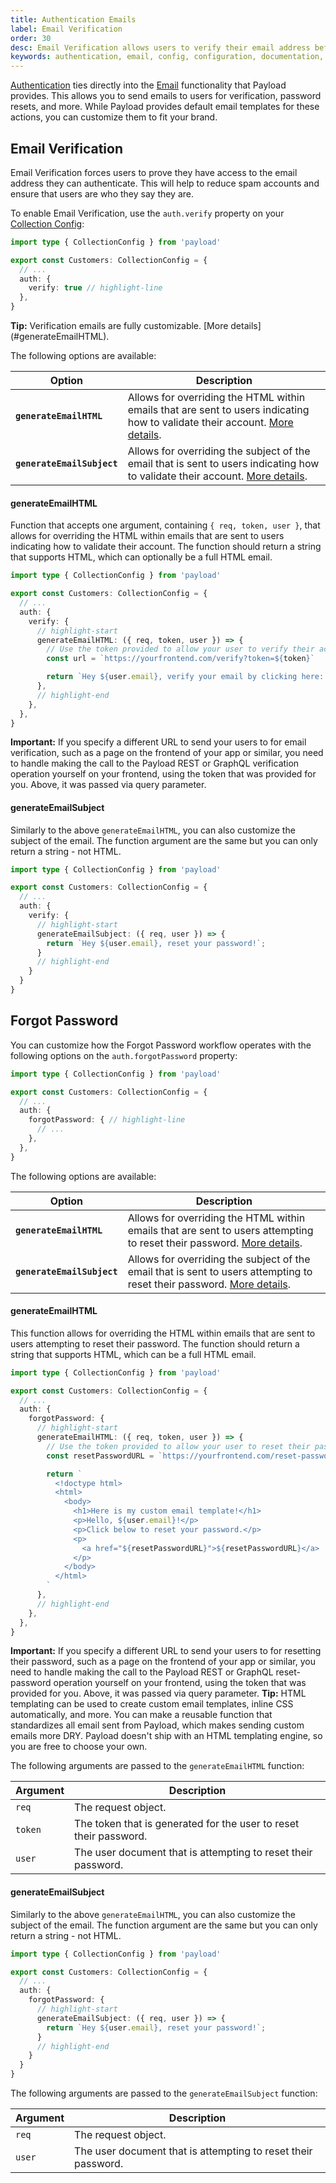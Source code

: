 ```yaml
---
title: Authentication Emails
label: Email Verification
order: 30
desc: Email Verification allows users to verify their email address before they're account is fully activated. Email Verification ties directly into the Email functionality that Payload provides.
keywords: authentication, email, config, configuration, documentation, Content Management System, cms, headless, javascript, node, react, nextjs
---
```


[Authentication](./overview) ties directly into the [Email](../email/overview) functionality that Payload provides. This allows you to send emails to users for verification, password resets, and more. While Payload provides default email templates for these actions, you can customize them to fit your brand.

## Email Verification

Email Verification forces users to prove they have access to the email address they can authenticate. This will help to reduce spam accounts and ensure that users are who they say they are.

To enable Email Verification, use the `auth.verify` property on your [Collection Config](../configuration/collections):

```ts
import type { CollectionConfig } from 'payload'

export const Customers: CollectionConfig = {
  // ...
  auth: {
    verify: true // highlight-line
  },
}
```

<Banner type="info">
  <strong>Tip:</strong>
  Verification emails are fully customizable. [More details](#generateEmailHTML).
</Banner>

The following options are available:

| Option               | Description                                                                                                                                                                                                                         |
|----------------------|-------------------------------------------------------------------------------------------------------------------------------------------------------------------------------------------------------------------------------------|
| **`generateEmailHTML`** | Allows for overriding the HTML within emails that are sent to users indicating how to validate their account. [More details](#generateemailhtml). |
| **`generateEmailSubject`** | Allows for overriding the subject of the email that is sent to users indicating how to validate their account. [More details](#generateemailsubject). |

#### generateEmailHTML

Function that accepts one argument, containing `{ req, token, user }`, that allows for overriding the HTML within emails that are sent to users indicating how to validate their account. The function should return a string that supports HTML, which can optionally be a full HTML email.

```ts
import type { CollectionConfig } from 'payload'

export const Customers: CollectionConfig = {
  // ...
  auth: {
    verify: {
      // highlight-start
      generateEmailHTML: ({ req, token, user }) => {
        // Use the token provided to allow your user to verify their account
        const url = `https://yourfrontend.com/verify?token=${token}`

        return `Hey ${user.email}, verify your email by clicking here: ${url}`
      },
      // highlight-end
    },
  },
}
```

<Banner type="warning">
  <strong>Important:</strong>
  If you specify a different URL to send your users to for email verification, such as a page on the
  frontend of your app or similar, you need to handle making the call to the Payload REST or GraphQL
  verification operation yourself on your frontend, using the token that was provided for you.
  Above, it was passed via query parameter.
</Banner>

#### generateEmailSubject

Similarly to the above `generateEmailHTML`, you can also customize the subject of the email. The function argument are the same but you can only return a string - not HTML.

```ts
import type { CollectionConfig } from 'payload'

export const Customers: CollectionConfig = {
  // ...
  auth: {
    verify: {
      // highlight-start
      generateEmailSubject: ({ req, user }) => {
        return `Hey ${user.email}, reset your password!`;
      }
      // highlight-end
    }
  }
}
```

## Forgot Password

You can customize how the Forgot Password workflow operates with the following options on the `auth.forgotPassword` property:

```ts
import type { CollectionConfig } from 'payload'

export const Customers: CollectionConfig = {
  // ...
  auth: {
    forgotPassword: { // highlight-line
      // ...
    },
  },
}
```

The following options are available:

| Option               | Description                                                                                                                                                                                                                         |
|----------------------|-------------------------------------------------------------------------------------------------------------------------------------------------------------------------------------------------------------------------------------|
| **`generateEmailHTML`** | Allows for overriding the HTML within emails that are sent to users attempting to reset their password. [More details](#generateEmailHTML). |
| **`generateEmailSubject`** | Allows for overriding the subject of the email that is sent to users attempting to reset their password. [More details](#generateEmailSubject). |

#### generateEmailHTML

This function allows for overriding the HTML within emails that are sent to users attempting to reset their password. The function should return a string that supports HTML, which can be a full HTML email.

```ts
import type { CollectionConfig } from 'payload'

export const Customers: CollectionConfig = {
  // ...
  auth: {
    forgotPassword: {
      // highlight-start
      generateEmailHTML: ({ req, token, user }) => {
        // Use the token provided to allow your user to reset their password
        const resetPasswordURL = `https://yourfrontend.com/reset-password?token=${token}`

        return `
          <!doctype html>
          <html>
            <body>
              <h1>Here is my custom email template!</h1>
              <p>Hello, ${user.email}!</p>
              <p>Click below to reset your password.</p>
              <p>
                <a href="${resetPasswordURL}">${resetPasswordURL}</a>
              </p>
            </body>
          </html>
        `
      },
      // highlight-end
    },
  },
}
```

<Banner type="warning">
  <strong>Important:</strong>
  If you specify a different URL to send your users to for resetting their password, such as a page
  on the frontend of your app or similar, you need to handle making the call to the Payload REST or
  GraphQL reset-password operation yourself on your frontend, using the token that was provided for
  you. Above, it was passed via query parameter.
</Banner>

<Banner type="success">
  <strong>Tip:</strong>
  HTML templating can be used to create custom email templates, inline CSS automatically, and more.
  You can make a reusable function that standardizes all email sent from Payload, which makes
  sending custom emails more DRY. Payload doesn't ship with an HTML templating engine, so you are
  free to choose your own.
</Banner>

The following arguments are passed to the `generateEmailHTML` function:

| Argument | Description                                                                                   |
|----------|-----------------------------------------------------------------------------------------------|
| `req`    | The request object.                                                                           |
| `token`  | The token that is generated for the user to reset their password.                             |
| `user`   | The user document that is attempting to reset their password.                                 |

#### generateEmailSubject

Similarly to the above `generateEmailHTML`, you can also customize the subject of the email. The function argument are the same but you can only return a string - not HTML.

```ts
import type { CollectionConfig } from 'payload'

export const Customers: CollectionConfig = {
  // ...
  auth: {
    forgotPassword: {
      // highlight-start
      generateEmailSubject: ({ req, user }) => {
        return `Hey ${user.email}, reset your password!`;
      }
      // highlight-end
    }
  }
}
```

The following arguments are passed to the `generateEmailSubject` function:

| Argument | Description                                                                                   |
|----------|-----------------------------------------------------------------------------------------------|
| `req`    | The request object.                                                                           |
| `user`   | The user document that is attempting to reset their password.                                 |
